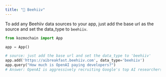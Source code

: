 ```yaml
---
title: "🐝 Beehiiv"
---
```


To add any Beehiiv data sources to your app, just add the base url as the source and set the data_type to `beehiiv`.

```python
from kozmochain import App

app = App()

# source: just add the base url and set the data_type to 'beehiiv'
app.add('https://aibreakfast.beehiiv.com', data_type='beehiiv')
app.query("How much is OpenAI paying developers?")
# Answer: OpenAI is aggressively recruiting Google's top AI researchers with offers ranging between $5 to $10 million annually, primarily in stock options.
```
